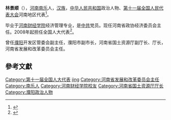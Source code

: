 '''林景顺'''（{{bd|1950年||}}），[[河南|河南]][[南乐|南乐]]人，[[汉族|汉族]]，[[中华人民共和国|中华人民共和国]]政治人物、[[第十一届全国人民代表大会|第十一届全国人民代表大会]]河南地区代表<ref>{{cite web|author=新华网|title=第十一届全国人大代表|url=http://news.xinhuanet.com/ziliao/2008-03/03/content_7708230.htm?node=36628|publisher=新华网|accessdate=2014-01-07|archive-date=2014-01-10|archive-url=https://web.archive.org/web/20140110211415/http://news.xinhuanet.com/ziliao/2008-03/03/content_7708230.htm?node=36628|dead-url=no}}</ref>。

毕业于[[河南财经学院|河南财经学院]]经济管理专业，是[[中共|中共]]党员。现任河南省政协经济委员会主任。2008年起担任全国人大代表<ref>{{cite news|title=全国人大代表信息-林景顺|url= http://210.82.31.1:8084/delegate/viewDelegate.action?dbid=111483|accessdate=2013-04-05|newspaper=全国人大网|archive-url=https://web.archive.org/web/20140502031847/http://www.npc.gov.cn/delegate/viewDelegate.action?dbid=111483|archive-date=2014-05-02|dead-url=yes}}</ref>。

曾任[[濮阳|濮阳]]开发区管委会副主任，濮阳市副市长，河南省国土资源厅副厅长、厅长，河南省发展和改革委员会主任。

==參考文獻==
{{reflist}}

{{DEFAULTSORT:lin jingshun}}
[[Category:第十一届全国人大代表|Category:第十一届全国人大代表]]
[[Category:林姓|jing]]
[[Category:河南省发展和改革委员会主任|Category:河南省发展和改革委员会主任]]
[[Category:南乐人|Category:南乐人]]
[[Category:河南财经学院校友|Category:河南财经学院校友]]
[[Category:河南省国土资源厅厅长|Category:河南省国土资源厅厅长]]
[[Category:濮阳政治人物|Category:濮阳政治人物]]
{{china-poli-bio-stub}}